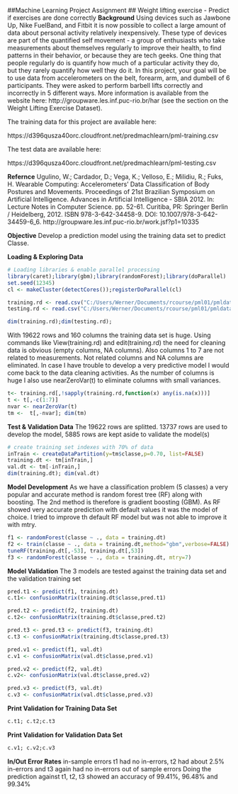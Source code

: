 ##Machine Learning Project Assignment
## Weight lifting exercise - Predict if exercises are done correctly
**Background**
Using devices such as Jawbone Up, Nike FuelBand, and Fitbit it is now possible to collect a large amount of data about personal activity relatively inexpensively. These type of devices are part of the quantified self movement - a group of enthusiasts who take measurements about themselves regularly to improve their health, to find patterns in their behavior, or because they are tech geeks. One thing that people regularly do is quantify how much of a particular activity they do, but they rarely quantify how well they do it. In this project, your goal will be to use data from accelerometers on the belt, forearm, arm, and dumbell of 6 participants. They were asked to perform barbell lifts correctly and incorrectly in 5 different ways. More information is available from the website here: http://groupware.les.inf.puc-rio.br/har (see the section on the Weight Lifting Exercise Dataset). 

The training data for this project are available here: 

https://d396qusza40orc.cloudfront.net/predmachlearn/pml-training.csv

The test data are available here: 

https://d396qusza40orc.cloudfront.net/predmachlearn/pml-testing.csv

**Refernce**
Ugulino, W.; Cardador, D.; Vega, K.; Velloso, E.; Milidiu, R.; Fuks, H. Wearable Computing:
Accelerometers' Data Classification of Body Postures and Movements. Proceedings of 21st
Brazilian Symposium on Artificial Intelligence. Advances in Artificial Intelligence - SBIA 2012. In: Lecture
Notes in Computer Science. pp. 52-61. Curitiba, PR: Springer Berlin / Heidelberg, 2012. ISBN
978-3-642-34458-9. DOI: 10.1007/978-3-642-34459-6_6.
http://groupware.les.inf.puc-rio.br/work.jsf?p1=10335

**Objective**
Develop a prediction model using the training data set to predict Classe. 

**Loading & Exploring Data**

```r
# Loading libraries & enable parallel processing
library(caret);library(gbm);library(randomForest);library(doParallel)
set.seed(12345)
cl <- makeCluster(detectCores());registerDoParallel(cl)
```
```r
training.rd <- read.csv("C:/Users/Werner/Documents/rcourse/pml01/pmldata/pml-training.csv")
testing.rd <- read.csv("C:/Users/Werner/Documents/rcourse/pml01/pmldata/pml-testing.csv")
```
```r
dim(training.rd);dim(testing.rd);
```
With 19622 rows and 160 columns the training data set is huge.
Using commands like View(training.rd) and edit(training.rd) the need for cleaning data is obvious (empty columns, NA columns). Also columns 1 to 7 are not related to measurements.
Not related columns and NA columns are eliminated. In case I have trouble to develop a very predictive model I would come back to the data cleaning activities. 
As the number of columns is huge I also use nearZeroVar(t) to eliminate columns with small variances.
```r
t<- training.rd[,!sapply(training.rd,function(x) any(is.na(x)))]
t <- t[,-c(1:7)]
nvar <- nearZeroVar(t)
tm <-  t[,-nvar]; dim(tm)
```
**Test & Validation Data**
The 19622 rows are splitted. 13737 rows are used to develop the model, 5885 rows are 
kept aside to validate the model(s)
```r
# create training set indexes with 70% of data
inTrain <- createDataPartition(y=tm$classe,p=0.70, list=FALSE)
training.dt <- tm[inTrain,]
val.dt <- tm[-inTrain,]
dim(training.dt); dim(val.dt)

```
**Model Development**
As we have a classification problem (5 classes) a very popular and accurate method is random forest tree (RF) along with boosting. The 2nd method is therefore is gradient boosting (GBM).
As RF showed very accurate prediction with default values it was the model of choice.
I tried to improve th default RF model but was not able to improve it with mtry.

```r
f1 <- randomForest(classe ~ ., data = training.dt) 
f2 <- train(classe ~ ., data = training.dt,method="gbm",verbose=FALSE) 
tuneRF(training.dt[,-53], training.dt[,53])
f3 <- randomForest(classe ~ ., data = training.dt, mtry=7)

```
**Model Validation**
The 3 models are tested against the training data set and the validation training set
```r
pred.t1 <- predict(f1, training.dt) 
c.t1<- confusionMatrix(training.dt$classe,pred.t1)

pred.t2 <- predict(f2, training.dt)
c.t2<- confusionMatrix(training.dt$classe,pred.t2)

pred.t3 <- pred.t3 <- predict(f3, training.dt) 
c.t3 <- confusionMatrix(training.dt$classe,pred.t3)

pred.v1 <- predict(f1, val.dt) 
c.v1 <- confusionMatrix(val.dt$classe,pred.v1)

pred.v2 <- predict(f2, val.dt) 
c.v2<- confusionMatrix(val.dt$classe,pred.v2)

pred.v3 <- predict(f3, val.dt) 
c.v3 <- confusionMatrix(val.dt$classe,pred.v3)

```
**Print  Validation for Training Data Set **
```r
c.t1; c.t2;c.t3
```
**Print  Validation for Validation Data Set **
```r
c.v1; c.v2;c.v3

```
**In/Out Error Rates**
in-sample errors
t1 had no in-errors, t2 had about 2.5% in-errors and t3 again had no 
in-errors
out of sample errors
Doing the prediction against t1, t2, t3 showed an accuracy of 99.41%,
96.48% and 99.34%

